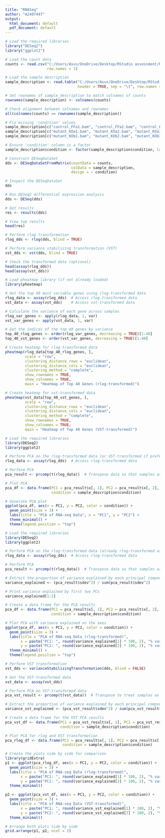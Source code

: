 ```yaml
---
title: "RNASeq"
author: "m2407447"
output:
  html_document: default
  pdf_document: default
---
```


```r
# Load the required libraries
library("DESeq2")
library("ggplot2")

# Load the count data
counts <- read.csv("C:/Users/Asus/OneDrive/Desktop/RStudio assessment/RNAseq-assessment/exercise1_counts.csv", 
                   row.names = 1)

# Load the sample description
sample_description <- read.table("C:/Users/Asus/OneDrive/Desktop/RStudio assessment/RNAseq-assessment/exercise1_sample_description.info", 
                                 header = TRUE, sep = "\t", row.names = 1)

# Set rownames of sample_description to match colnames of counts
rownames(sample_description) <- colnames(counts)

# Check alignment between colnames and rownames
all(colnames(counts) == rownames(sample_description))
```
```r
# Fix missing 'condition' values
sample_description[c("control_FFa1.bam", "control_FFa2.bam", "control_FFa3.bam"), "condition"] <- "control"
sample_description[c("mutant_KOa1.bam", "mutant_KOa2.bam", "mutant_KOa3.bam"), "condition"] <- "KOa"
sample_description[c("mutant_KOb1.bam", "mutant_KOb2.bam", "mutant_KOb3.bam"), "condition"] <- "KOb"

# Ensure 'condition' column is a factor
sample_description$condition <- factor(sample_description$condition, levels = c("control", "KOa", "KOb"))

# Construct DESeqDataSet
dds <- DESeqDataSetFromMatrix(countData = counts, 
                              colData = sample_description, 
                              design = ~ condition)

# Inspect the DESeqDataSet
dds
```

```r
# Run DESeq2 differential expression analysis
dds <- DESeq(dds)
```
```r
# Get results
res <- results(dds)

# View top results
head(res)
```
```r
# Perform rlog transformation
rlog_dds <- rlog(dds, blind = TRUE)

# Perform variance stabilizing transformation (VST)
vst_dds <- vst(dds, blind = TRUE)

# Check the transformed data (optional)
head(assay(rlog_dds))
head(assay(vst_dds))
```

```r
# Load pheatmap library (if not already loaded)
library(pheatmap)

# Get the top 40 most variable genes using rlog-transformed data
rlog_data <- assay(rlog_dds)  # Access rlog-transformed data
vst_data <- assay(vst_dds)    # Access vst-transformed data

# Calculate the variance of each gene across samples
rlog_var_genes <- apply(rlog_data, 1, var)
vst_var_genes <- apply(vst_data, 1, var)

# Get the indices of the top 40 genes by variance
top_40_rlog_genes <- order(rlog_var_genes, decreasing = TRUE)[1:40]
top_40_vst_genes <- order(vst_var_genes, decreasing = TRUE)[1:40]

# Create heatmap for rlog-transformed data
pheatmap(rlog_data[top_40_rlog_genes, ], 
         scale = "row", 
         clustering_distance_rows = "euclidean", 
         clustering_distance_cols = "euclidean", 
         clustering_method = "complete", 
         show_rownames = TRUE, 
         show_colnames = TRUE, 
         main = "Heatmap of Top 40 Genes (rlog-transformed)")

# Create heatmap for vst-transformed data
pheatmap(vst_data[top_40_vst_genes, ], 
         scale = "row", 
         clustering_distance_rows = "euclidean", 
         clustering_distance_cols = "euclidean", 
         clustering_method = "complete", 
         show_rownames = TRUE, 
         show_colnames = TRUE, 
         main = "Heatmap of Top 40 Genes (VST-transformed)")
```
```r
# Load the required libraries
library(DESeq2)
library(ggplot2)

# Perform PCA on the rlog-transformed data (or VST-transformed if preferred)
rlog_data <- assay(rlog_dds)  # Access rlog-transformed data

# Perform PCA
pca_result <- prcomp(t(rlog_data))  # Transpose data so that samples are on rows

# Plot PCA
pca_df <- data.frame(PC1 = pca_result$x[, 1], PC2 = pca_result$x[, 2], 
                     condition = sample_description$condition)

# Generate PCA plot
ggplot(pca_df, aes(x = PC1, y = PC2, color = condition)) +
  geom_point(size = 3) +
  labs(title = "PCA of RNA-seq Data", x = "PC1", y = "PC2") +
  theme_minimal() +
  theme(legend.position = "top")
```
```r
# Load the required libraries
library(DESeq2)
library(ggplot2)

# Perform PCA on the rlog-transformed data (already rlog-transformed as rlog_dds)
rlog_data <- assay(rlog_dds)  # Access rlog-transformed data

# Perform PCA
pca_result <- prcomp(t(rlog_data))  # Transpose data so that samples are rows

# Extract the proportion of variance explained by each principal component
variance_explained <- (pca_result$sdev^2) / sum(pca_result$sdev^2)

# Print variance explained by first two PCs
variance_explained[1:2]

# Create a data frame for the PCA results
pca_df <- data.frame(PC1 = pca_result$x[, 1], PC2 = pca_result$x[, 2], 
                     condition = sample_description$condition)

# Plot PCA with variance explained on the axes
ggplot(pca_df, aes(x = PC1, y = PC2, color = condition)) +
  geom_point(size = 3) +
  labs(title = "PCA of RNA-seq Data (rlog-transformed)", 
       x = paste("PC1: ", round(variance_explained[1] * 100, 2), "% variance", sep = ""),
       y = paste("PC2: ", round(variance_explained[2] * 100, 2), "% variance", sep = "")) +
  theme_minimal() +
  theme(legend.position = "top")
```
```r
# Perform VST transformation
vst_dds <- varianceStabilizingTransformation(dds, blind = FALSE)

# Get the VST-transformed data
vst_data <- assay(vst_dds)

# Perform PCA on VST-transformed data
pca_vst_result <- prcomp(t(vst_data))  # Transpose to treat samples as rows

# Extract the proportion of variance explained by each principal component for VST
variance_vst_explained <- (pca_vst_result$sdev^2) / sum(pca_vst_result$sdev^2)

# Create a data frame for the VST PCA results
pca_vst_df <- data.frame(PC1 = pca_vst_result$x[, 1], PC2 = pca_vst_result$x[, 2], 
                         condition = sample_description$condition)

# Plot PCA for rlog and VST transformation
pca_rlog_df <- data.frame(PC1 = pca_result$x[, 1], PC2 = pca_result$x[, 2], 
                          condition = sample_description$condition)

# Create the plots side by side for comparison
library(gridExtra)
p1 <- ggplot(pca_rlog_df, aes(x = PC1, y = PC2, color = condition)) +
  geom_point(size = 3) +
  labs(title = "PCA of RNA-seq Data (rlog-transformed)", 
       x = paste("PC1: ", round(variance_explained[1] * 100, 2), "% variance", sep = ""),
       y = paste("PC2: ", round(variance_explained[2] * 100, 2), "% variance", sep = "")) +
  theme_minimal()

p2 <- ggplot(pca_vst_df, aes(x = PC1, y = PC2, color = condition)) +
  geom_point(size = 3) +
  labs(title = "PCA of RNA-seq Data (VST-transformed)", 
       x = paste("PC1: ", round(variance_vst_explained[1] * 100, 2), "% variance", sep = ""),
       y = paste("PC2: ", round(variance_vst_explained[2] * 100, 2), "% variance", sep = "")) +
  theme_minimal()

# Arrange both plots side by side
grid.arrange(p1, p2, ncol = 2)
```


